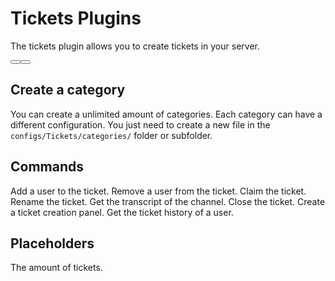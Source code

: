 # Tickets Plugins
The tickets plugin allows you to create tickets in your server.

<div className="not-prose mb-16 mt-6 flex flex-wrap gap-3">
  <Button href="https://builtbybit.com/resources/51625/" arrow="right" children="Purchase" />
  <Button href="https://discord.gg/itsme-to" children="Support" variant="outline" />
</div>

## Create a category
You can create a unlimited amount of categories. Each category can have a different configuration. You just need to create a new file in the `configs/Tickets/categories/` folder or subfolder.

## Commands
<Properties>
  <Property name="/add <user>">
    Add a user to the ticket.
  </Property>
  <Property name="/remove <user>">
    Remove a user from the ticket.
  </Property>
  <Property name="/claim">
    Claim the ticket.
  </Property>
  <Property name="/rename">
    Rename the ticket.
  </Property>
  <Property name="/transcript [channel]">
    Get the transcript of the channel.
  </Property>
  <Property name="/close [reason]">
    Close the ticket.
  </Property>
  <Property name="/tickets panel <panel>">
    Create a ticket creation panel.
  </Property>
  <Property name="/tickets history [user]">
    Get the ticket history of a user.
  </Property>
</Properties>

## Placeholders
<Properties>
  <Property name="%tickets_ticket_amount%">
    The amount of tickets.
  </Property>
</Properties>